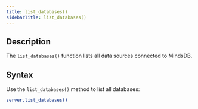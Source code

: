 ```yaml
---
title: list_databases()
sidebarTitle: list_databases()
---
```


## Description

The `list_databases()` function lists all data sources connected to MindsDB.

## Syntax

Use the `list_databases()` method to list all databases:

```bash
server.list_databases()
```
